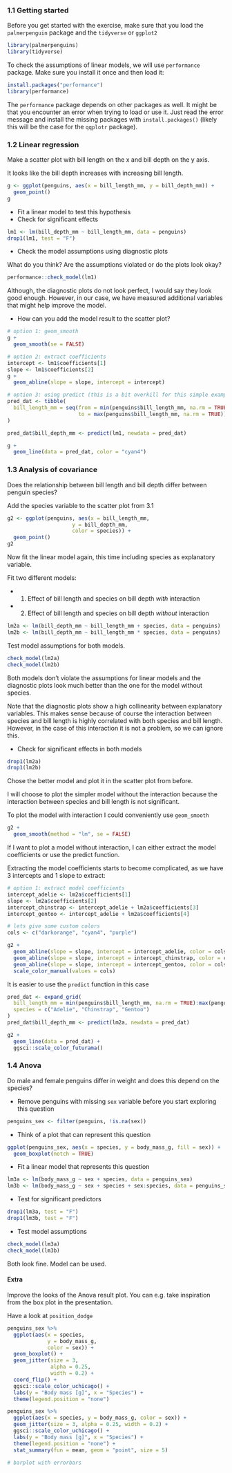 ### 1.1 Getting started

Before you get started with the exercise, make sure that you load the `palmerpenguin` package and the `tidyverse` or `ggplot2`

```r
library(palmerpenguins)
library(tidyverse)
```

To check the assumptions of linear models, we will use `performance` package. Make sure you install it once and then load it:

```r
install.packages("performance")
library(performance)
```

The `performance` package depends on other packages as well. It might be that you encounter an error when trying to load or use it. Just read the error message and install the missing packages with `install.packages()` (likely this will be the case for the `qqplotr` package).

### 1.2 Linear regression

Make a scatter plot with bill length on the x and bill depth on the y axis.

It looks like the bill depth increases with increasing bill length. 

```r
g <- ggplot(penguins, aes(x = bill_length_mm, y = bill_depth_mm)) +
  geom_point()
g
```

- Fit a linear model to test this hypothesis
- Check for significant effects

```r
lm1 <- lm(bill_depth_mm ~ bill_length_mm, data = penguins)
drop1(lm1, test = "F")
```

- Check the model assumptions using diagnostic plots

What do you think? Are the assumptions violated or do the plots look okay?

```r
performance::check_model(lm1)
```

Although, the diagnostic plots do not look perfect, I would say they look good enough. However, in our case, we have measured additional variables that might help improve the model.

- How can you add the model result to the scatter plot?

```r
# option 1: geom_smooth
g +
  geom_smooth(se = FALSE)
```

```r
# option 2: extract coefficients
intercept <- lm1$coefficients[1]
slope <- lm1$coefficients[2]
g +
  geom_abline(slope = slope, intercept = intercept)
```

```r
# option 3: using predict (this is a bit overkill for this simple example)
pred_dat <- tibble(
  bill_length_mm = seq(from = min(penguins$bill_length_mm, na.rm = TRUE),
                       to = max(penguins$bill_length_mm, na.rm = TRUE))
)

pred_dat$bill_depth_mm <- predict(lm1, newdata = pred_dat)

g +
  geom_line(data = pred_dat, color = "cyan4")

```
### 1.3 Analysis of covariance

Does the relationship between bill length and bill depth differ between penguin species?

Add the species variable to the scatter plot from 3.1

```r
g2 <- ggplot(penguins, aes(x = bill_length_mm, 
                     y = bill_depth_mm,
                     color = species)) +
  geom_point()
g2
```


Now fit the linear model again, this time including species as explanatory variable.

Fit two different models:

- 1. Effect of bill length and species on bill depth *with* interaction
- 2. Effect of bill length and species on bill depth *without* interaction

```r
lm2a <- lm(bill_depth_mm ~ bill_length_mm + species, data = penguins)
lm2b <- lm(bill_depth_mm ~ bill_length_mm * species, data = penguins)
```

Test model assumptions for both models.

```r
check_model(lm2a)
check_model(lm2b)
```

Both models don't violate the assumptions for linear models and the diagnostic plots look much better than the one for the model without species.

Note that the diagnostic plots show a high collinearity between explanatory variables. This makes sense because of course the interaction between species and bill length is highly correlated with both species and bill length. However, in the case of this interaction it is not a problem, so we can ignore this.

- Check for significant effects in both models

```r
drop1(lm2a)
drop1(lm2b)
```

Chose the better model and plot it in the scatter plot from before.

I will choose to plot the simpler model without the interaction because the interaction between species and bill length is not significant.

To plot the model with interaction I could conveniently use `geom_smooth`

```r
g2 +
  geom_smooth(method = "lm", se = FALSE)
```

If I want to plot a model without interaction, I can either extract the model coefficients or use the predict function.

Extracting the model coefficients starts to become complicated, as we have 3 intercepts and 1 slope to extract:

```r
# option 1: extract model coefficients
intercept_adelie <- lm2a$coefficients[1]
slope <- lm2a$coefficients[2]
intercept_chinstrap <- intercept_adelie + lm2a$coefficients[3]
intercept_gentoo <- intercept_adelie + lm2a$coefficients[4]

# lets give some custom colors
cols <- c("darkorange", "cyan4", "purple")

g2 +
  geom_abline(slope = slope, intercept = intercept_adelie, color = cols[1]) +
  geom_abline(slope = slope, intercept = intercept_chinstrap, color = cols[2]) +
  geom_abline(slope = slope, intercept = intercept_gentoo, color = cols[3])+
  scale_color_manual(values = cols)

```
It is easier to use the `predict` function in this case

```r
pred_dat <- expand_grid(
  bill_length_mm = min(penguins$bill_length_mm, na.rm = TRUE):max(penguins$bill_length_mm, na.rm = TRUE),
  species = c("Adelie", "Chinstrap", "Gentoo")
)
pred_dat$bill_depth_mm <- predict(lm2a, newdata = pred_dat)

g2 +
  geom_line(data = pred_dat) +
  ggsci::scale_color_futurama()
```

### 1.4 Anova

Do male and female penguins differ in weight and does this depend on the species?

- Remove penguins with missing `sex` variable before you start exploring this question

```r
penguins_sex <- filter(penguins, !is.na(sex))
```


- Think of a plot that can represent this question

```r
ggplot(penguins_sex, aes(x = species, y = body_mass_g, fill = sex)) +
  geom_boxplot(notch = TRUE)
```

- Fit a linear model that represents this question

```r
lm3a <- lm(body_mass_g ~ sex + species, data = penguins_sex)
lm3b <- lm(body_mass_g ~ sex + species + sex:species, data = penguins_sex)
```

- Test for significant predictors

```r
drop1(lm3a, test = "F")
drop1(lm3b, test = "F")
```
- Test model assumptions

```r
check_model(lm3a)
check_model(lm3b)
```

Both look fine. Model can be used.

#### Extra

Improve the looks of the Anova result plot. You can e.g. take inspiration from the box plot in the presentation.

Have a look at `position_dodge`


```r
penguins_sex %>%
  ggplot(aes(x = species, 
             y = body_mass_g,
             color = sex)) +
  geom_boxplot() +
  geom_jitter(size = 3, 
              alpha = 0.25, 
              width = 0.2) +
  coord_flip() +
  ggsci::scale_color_uchicago() +
  labs(y = "Body mass [g]", x = "Species") +
  theme(legend.position = "none")

```
```r
penguins_sex %>%
  ggplot(aes(x = species, y = body_mass_g, color = sex)) +
  geom_jitter(size = 3, alpha = 0.25, width = 0.2) +
  ggsci::scale_color_uchicago() +
  labs(y = "Body mass [g]", x = "Species") +
  theme(legend.position = "none") +
  stat_summary(fun = mean, geom = "point", size = 5)
```

```r
# barplot with errorbars
```

